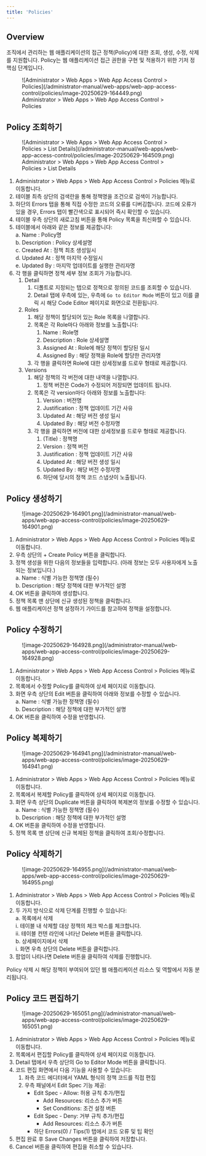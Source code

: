 ```yaml
---
title: 'Policies'
---
```



## Overview

조직에서 관리하는 웹 애플리케이션의 접근 정책(Policy)에 대한 조회, 생성, 수정, 삭제를 지원합니다. Policy는 웹 애플리케이션 접근 권한을 구현 및 적용하기 위한 기저 정 핵심 단계입니다.

<figure data-layout="center" data-align="center">
![Administrator &gt; Web Apps &gt; Web App Access Control &gt; Policies](/administrator-manual/web-apps/web-app-access-control/policies/image-20250629-164449.png)
<figcaption>
Administrator &gt; Web Apps &gt; Web App Access Control &gt; Policies
</figcaption>
</figure>

## Policy 조회하기

<figure data-layout="center" data-align="center">
![Administrator &gt; Web Apps &gt; Web App Access Control &gt; Policies &gt; List Details](/administrator-manual/web-apps/web-app-access-control/policies/image-20250629-164509.png)
<figcaption>
Administrator &gt; Web Apps &gt; Web App Access Control &gt; Policies &gt; List Details
</figcaption>
</figure>

1. Administrator &gt; Web Apps &gt; Web App Access Control &gt; Policies 메뉴로 이동합니다.
2. 테이블 최측 상단의 검색란을 통해 정책명을 조건으로 검색이 가능합니다.
3. 하단의 Errors 탭을 통해 직접 수정한 코드의 오류를 디버깅합니다. 코드에 오류가 있을 경우, Errors 탭이 빨간색으로 표시되어 즉시 확인할 수 있습니다.
4. 테이블 우측 상단의 새로고침 버튼을 통해 Policy 목록을 최신화할 수 있습니다.
5. 테이블에서 아래와 같은 정보를 제공합니다:<br/>a. Name : Policy명<br/>b. Description : Policy 상세설명<br/>c. Created At : 정책 최초 생성일시<br/>d. Updated At : 정책 마지막 수정일시<br/>e. Updated By : 마지막 업데이트를 실행한 관리자명
6. 각 행을 클릭하면 정책 세부 정보 조회가 가능합니다.
    1. Detail
        1. 디폴트로 지정되는 탭으로 정책으로 정의된 코드를 조회할 수 있습니다.
        2. Detail 탭에 우측에 있는, 우측에 `Go to Editor Mode` 버튼이 있고 이를 클릭 시 해당 Code Editor 페이지로 화면으로 전환됩니다.
    2. Roles<br/>
        1. 해당 정책이 할당되어 있는 Role 목록을 나열합니다.
        2. 목록은 각 Role마다 아래와 정보를 노출합니다:
            1. Name : Role명
            2. Description : Role 상세설명
            3. Assigned At : Role에 해당 정책이 할당된 일시
            4. Assigned By : 해당 정책을 Role에 할당한 관리자명
        3. 각 행을 클릭하면 Role에 대한 상세정보를 드로우 형태로 제공합니다.
    3. Versions
        1. 해당 정책의 각 버전에 대한 내역을 나열합니다.
            1. 정책 버전은 Code가 수정되어 저장되면 업데이트 됩니다.
        2.  목록은 각 version마다 아래와 정보를 노출합니다:
            1. Version : 버전명
            2. Justification : 정책 업데이트 기간 사유
            3. Updated At : 해당 버전 생성 일시
            4. Updated By : 해당 버전 수정자명
        3. 각 행을 클릭하면 버전에 대한 상세정보를 드로우 형태로 제공합니다.
            1. (Title) : 정책명
            2. Version : 정책 버전
            3. Justification : 정책 업데이트 기간 사유
            4. Updated At : 해당 버전 생성 일시
            5. Updated By : 해당 버전 수정자명
            6. 하단에 당시의 정책 코드 스냅샷이 노출됩니다.

## Policy 생성하기

<figure data-layout="center" data-align="center">
![image-20250629-164901.png](/administrator-manual/web-apps/web-app-access-control/policies/image-20250629-164901.png)
</figure>

1. Administrator &gt; Web Apps &gt; Web App Access Control &gt; Policies 메뉴로 이동합니다.
2. 우측 상단의 + Create Policy 버튼을 클릭합니다.
3. 정책 생성을 위한 다음의 정보들을 입력합니다. (아래 정보는 모두 사용자에게 노출되는 정보입니다.)<br/>a. Name : 식별 가능한 정책명 (필수)<br/>b. Description : 해당 정책에 대한 부가적인 설명
4. OK 버튼을 클릭하여 생성합니다.
5. 정책 목록 맨 상단에 신규 생성된 정책을 클릭합니다.
6. 웹 애플리케이션 정책 설정하기 가이드를 참고하여 정책을 설정합니다.

## Policy 수정하기

<figure data-layout="center" data-align="center">
![image-20250629-164928.png](/administrator-manual/web-apps/web-app-access-control/policies/image-20250629-164928.png)
</figure>


1. Administrator &gt; Web Apps &gt; Web App Access Control &gt; Policies 메뉴로 이동합니다.
2. 목록에서 수정할 Policy를 클릭하여 상세 페이지로 이동합니다.
3. 화면 우측 상단의 Edit 버튼을 클릭하여 아래와 정보를 수정할 수 있습니다.<br/>a. Name : 식별 가능한 정책명 (필수)<br/>b. Description : 해당 정책에 대한 부가적인 설명
4. OK 버튼을 클릭하여 수정을 반영합니다.

## Policy 복제하기

<figure data-layout="center" data-align="center">
![image-20250629-164941.png](/administrator-manual/web-apps/web-app-access-control/policies/image-20250629-164941.png)
</figure>

1. Administrator &gt; Web Apps &gt; Web App Access Control &gt; Policies 메뉴로 이동합니다.
2. 목록에서 복제할 Policy를 클릭하여 상세 페이지로 이동합니다.
3. 화면 우측 상단의 Duplicate 버튼을 클릭하여 복제본의 정보를 수정할 수 있습니다.<br/>a. Name : 식별 가능한 정책명 (필수)<br/>b. Description : 해당 정책에 대한 부가적인 설명
4. OK 버튼을 클릭하여 수정을 반영합니다.
5. 정책 목록 맨 상단에 신규 복제된 정책을 클릭하여 조회/수정합니다.

## Policy 삭제하기

<figure data-layout="center" data-align="center">
![image-20250629-164955.png](/administrator-manual/web-apps/web-app-access-control/policies/image-20250629-164955.png)
</figure>

1. Administrator &gt; Web Apps &gt; Web App Access Control &gt; Policies 메뉴로 이동합니다.
2. 두 가지 방식으로 삭제 단계를 진행할 수 있습니다:<br/>a. 목록에서 삭제<br/> i. 테이블 내 삭제할 대상 정책의 체크 박스를 체크합니다.<br/> ii. 테이블 컨텐 라인에 나타난 Delete 버튼을 클릭합니다.<br/>b. 상세페이지에서 삭제<br/> i. 화면 우측 상단의 Delete 버튼을 클릭합니다.
3. 팝업이 나타나면 Delete 버튼을 클릭하여 삭제를 진행합니다.

<Callout type="important">
Policy 삭제 시 해당 정책이 부여되어 있던 웹 애플리케이션 리소스 및 역할에서 자동 분리됩니다.
</Callout>

## Policy 코드 편집하기

<figure data-layout="center" data-align="center">
![image-20250629-165051.png](/administrator-manual/web-apps/web-app-access-control/policies/image-20250629-165051.png)
</figure>

1. Administrator &gt; Web Apps &gt; Web App Access Control &gt; Policies 메뉴로 이동합니다.
2. 목록에서 편집할 Policy를 클릭하여 상세 페이지로 이동합니다.
3. Detail 탭에서 우측 상단의 Go to Editor Mode 버튼을 클릭합니다.
4. 코드 편집 화면에서 다음 기능을 사용할 수 있습니다:
    1. 좌측 코드 에디터에서 YAML 형식의 정책 코드를 직접 편집
    2. 우측 패널에서 Edit Spec 기능 제공:
        * Edit Spec - Allow: 허용 규칙 추가/편집
            * Add Resources: 리소스 추가 버튼
            * Set Conditions: 조건 설정 버튼
        * Edit Spec - Deny: 거부 규칙 추가/편집
            * Add Resources: 리소스 추가 버튼
        * 하단 Errors(0) / Tips(1) 탭에서 코드 오류 및 팁 확인
5. 편집 완료 후 Save Changes 버튼을 클릭하여 저장합니다.
6. Cancel 버튼을 클릭하여 편집을 취소할 수 있습니다.


